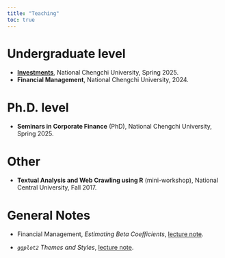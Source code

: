 ```yaml
---
title: "Teaching"
toc: true
---
```


# Undergraduate level

-   [**Investments**](investments.qmd), National Chengchi University, Spring 2025.
-   **Financial Management**, National Chengchi University, 2024.

# Ph.D. level

-   **Seminars in Corporate Finance** (PhD), National Chengchi University, Spring 2025.

# Other

-   **Textual Analysis and Web Crawling using R** (mini-workshop), National Central University, Fall 2017.

# General Notes

-   Financial Management, *Estimating Beta Coefficients*, [lecture note](notes/Beta.qmd).

-   *`ggplot2` Themes and Styles*, [lecture note](notes/GG%20Themes.qmd).
